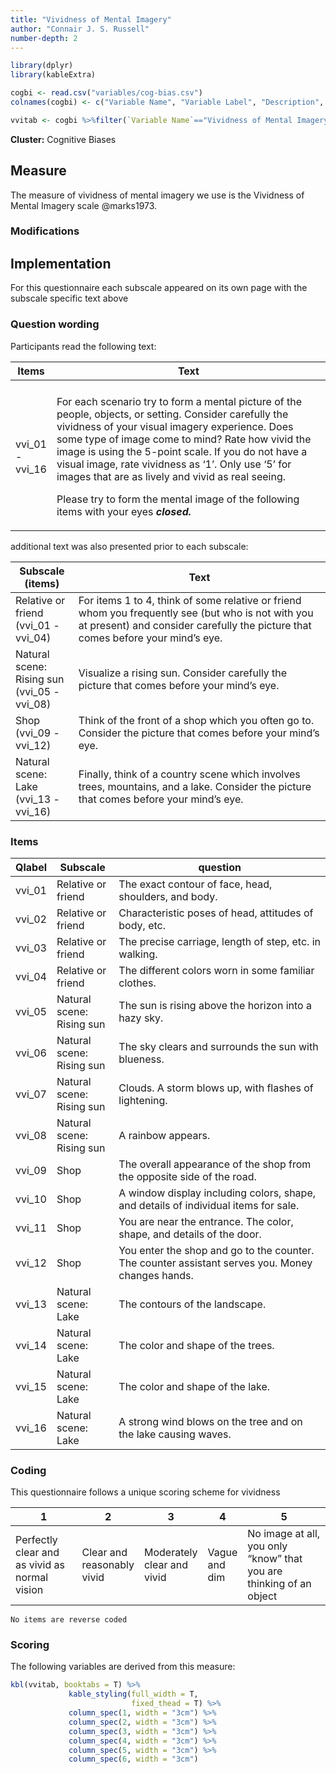 ```yaml
---
title: "Vividness of Mental Imagery"
author: "Connair J. S. Russell"
number-depth: 2
---
```


```r

library(dplyr)
library(kableExtra)

cogbi <- read.csv("variables/cog-bias.csv")
colnames(cogbi) <- c("Variable Name", "Variable Label", "Description", "Variable Type", "Source (Section)", "Definition")

vvitab <- cogbi %>%filter(`Variable Name`=="Vividness of Mental Imagery")

```

**Cluster:** Cognitive Biases

## Measure

The measure of vividness of mental imagery we use is the Vividness of Mental Imagery scale @marks1973.

### Modifications {.unnumbered}

## Implementation

For this questionnaire each subscale appeared on its own page with the subscale specific text above

### Question wording {.unnumbered}

Participants read the following text:

+-----------------+----------------------------------------------------------------------------------------------------------------------------------------------------------------------------------------------------------------------------------------------------------------------------------------------------------------------------------------------------------------------------------+
| Items           | Text                                                                                                                                                                                                                                                                                                                                                                             |
+=================+==================================================================================================================================================================================================================================================================================================================================================================================+
+-----------------+----------------------------------------------------------------------------------------------------------------------------------------------------------------------------------------------------------------------------------------------------------------------------------------------------------------------------------------------------------------------------------+
| vvi_01 - vvi_16 | For each scenario try to form a mental picture of the people, objects, or setting. Consider carefully the vividness of your visual imagery experience. Does some type of image come to mind? Rate how vivid the image is using the 5-point scale. If you do not have a visual image, rate vividness as '1'. Only use '5' for images that are as lively and vivid as real seeing. |
|                 |                                                                                                                                                                                                                                                                                                                                                                                  |
|                 | Please try to form the mental image of the following items with your eyes ***closed.***                                                                                                                                                                                                                                                                                          |
+-----------------+----------------------------------------------------------------------------------------------------------------------------------------------------------------------------------------------------------------------------------------------------------------------------------------------------------------------------------------------------------------------------------+

additional text was also presented prior to each subscale:

+---------------------------------------------+---------------------------------------------------------------------------------------------------------------------------------------------------------------------------------------+
| Subscale (items)                            | Text                                                                                                                                                                                  |
+=============================================+=======================================================================================================================================================================================+
| Relative or friend (vvi_01 - vvi_04)        | For items 1 to 4, think of some relative or friend whom you frequently see (but who is not with you at present) and consider carefully the picture that comes before your mind's eye. |
+---------------------------------------------+---------------------------------------------------------------------------------------------------------------------------------------------------------------------------------------+
| Natural scene: Rising sun (vvi_05 - vvi_08) | Visualize a rising sun. Consider carefully the picture that comes before your mind's eye.                                                                                             |
+---------------------------------------------+---------------------------------------------------------------------------------------------------------------------------------------------------------------------------------------+
| Shop (vvi_09 - vvi_12)                      | Think of the front of a shop which you often go to. Consider the picture that comes before your mind's eye.                                                                           |
+---------------------------------------------+---------------------------------------------------------------------------------------------------------------------------------------------------------------------------------------+
| Natural scene: Lake (vvi_13 - vvi_16)       | Finally, think of a country scene which involves trees, mountains, and a lake. Consider the picture that comes before your mind's eye.                                                |
+---------------------------------------------+---------------------------------------------------------------------------------------------------------------------------------------------------------------------------------------+

### Items {.unnumbered}

| Qlabel | Subscale                  | question                                                                                         |
|--------|---------------------------|--------------------------------------------------------------------------------------------------|
| vvi_01 | Relative or friend        | The exact contour of face, head, shoulders, and body.                                            |
| vvi_02 | Relative or friend        | Characteristic poses of head, attitudes of body, etc.                                            |
| vvi_03 | Relative or friend        | The precise carriage, length of step, etc. in walking.                                           |
| vvi_04 | Relative or friend        | The different colors worn in some familiar clothes.                                              |
| vvi_05 | Natural scene: Rising sun | The sun is rising above the horizon into a hazy sky.                                             |
| vvi_06 | Natural scene: Rising sun | The sky clears and surrounds the sun with blueness.                                              |
| vvi_07 | Natural scene: Rising sun | Clouds. A storm blows up, with flashes of lightening.                                            |
| vvi_08 | Natural scene: Rising sun | A rainbow appears.                                                                               |
| vvi_09 | Shop                      | The overall appearance of the shop from the opposite side of the road.                           |
| vvi_10 | Shop                      | A window display including colors, shape, and details of individual items for sale.              |
| vvi_11 | Shop                      | You are near the entrance. The color, shape, and details of the door.                            |
| vvi_12 | Shop                      | You enter the shop and go to the counter. The counter assistant serves you. Money changes hands. |
| vvi_13 | Natural scene: Lake       | The contours of the landscape.                                                                   |
| vvi_14 | Natural scene: Lake       | The color and shape of the trees.                                                                |
| vvi_15 | Natural scene: Lake       | The color and shape of the lake.                                                                 |
| vvi_16 | Natural scene: Lake       | A strong wind blows on the tree and on the lake causing waves.                                   |



### Coding {.unnumbered}

This questionnaire follows a unique scoring scheme for vividness

| **1**                                         | **2**                      | **3**                      | **4**         | **5**                                                               |
|-----------------------------------------------|----------------------------|----------------------------|---------------|---------------------------------------------------------------------|
| Perfectly clear and as vivid as normal vision | Clear and reasonably vivid | Moderately clear and vivid | Vague and dim | No image at all, you only "know" that you are thinking of an object |

`No items are reverse coded`

### Scoring

The following variables are derived from this measure:

```r
kbl(vvitab, booktabs = T) %>%
             kable_styling(full_width = T,
                           fixed_thead = T) %>%
             column_spec(1, width = "3cm") %>%
             column_spec(2, width = "3cm") %>%
             column_spec(3, width = "3cm") %>%
             column_spec(4, width = "3cm") %>%
             column_spec(5, width = "3cm") %>%
             column_spec(6, width = "3cm") 
```

## 
